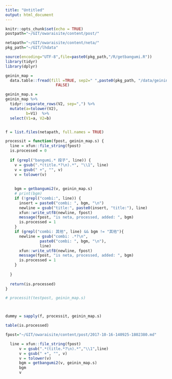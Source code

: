 ```yaml
---
title: "Untitled"
output: html_document
---
```


```r
knitr::opts_chunk$set(echo = TRUE)
postpath="~/GIT/owaraisite/content/post/"

netapath="~/GIT/owaraisite/content/neta/"
pkg_path="~/GIT/lhdata"

source(encoding="UTF-8",file=paste0(pkg_path,"/R/getbangumi.R"))
library(tidyr)
library(dplyr)


```


```r

geinin_map =
  data.table::fread(fill =TRUE, sep2=" ",paste0(pkg_path, "/data/geinin_list.txt"), header =
                      FALSE)

geinin_map.s =
geinin_map %>%
  tidyr::separate_rows(V2, sep=",") %>%
  mutate(a=tolower(V2),
         b=V1)  %>%
  select(V1=a, V2=b)


f = list.files(netapath, full.names = TRUE)
```


```r


processit = function(fpost, geinin_map.s) {
  line = xfun::file_string(fpost)
  is.processed = 0
  
  if (grepl("bangumi.* 段子", line)) {
    v = gsub(".*(title.*?\n).*", "\\1", line)
    v = gsub(" +", "", v)
    v = tolower(v)
    
    
    bgm = getbangumi2(v, geinin_map.s)
    # print(bgm)
    if (!grepl("combi:", line)) {
      insert = paste0("combi: ", bgm, "\n")
      newline = gsub("title:", paste0(insert, "title:"), line)
      xfun::write_utf8(newline, fpost)
      message(fpost, "is neta, processed, added: ", bgm)
      is.processed = 1
    }
    if (grepl("combi: 其他", line) && bgm != "其他"){
      newline = gsub("combi: .*?\n",
               paste0("combi: ", bgm, "\n"),
               line)
      xfun::write_utf8(newline, fpost)
      message(fpost, "is neta, processed, added: ", bgm)
      is.processed = 1     
    }
    
  }
  
  return(is.processed)
}

# processit(testpost, geinin_map.s)




```

```r
dummy = sapply(f, processit, geinin_map.s)

table(is.processed)
```

```r

fpost="~/GIT/owaraisite/content/post/2017-10-16-140925-1802380.md"

  line = xfun::file_string(fpost)
      v = gsub(".*(title.*?\n).*","\\1",line)
      v = gsub(" +", "", v)
      v = tolower(v)
      bgm = getbangumi2(v, geinin_map.s)
      bgm
      v
```

